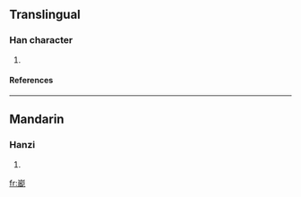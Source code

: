 ==Translingual==
===Han character===
{{Han char|rn=46|rad=山|as=12|sn=15|four=|canj=山一一山 (UMMU), X山一一山 (XUMMU)}}
# {{defn|Han|sort=山12}}
====References====
{{Han ref|kx=0319.130|dkj=08444|dj=0619.230|hdz=10796.180|uh=5D8F|ud=23951}}
----
==Mandarin==
===Hanzi===
{{cmn-hanzi|pin=[[bó]] (bo2)|wg=po<sup>2</sup>}}
# {{defn|Mandarin}}

[[fr:嶏]]